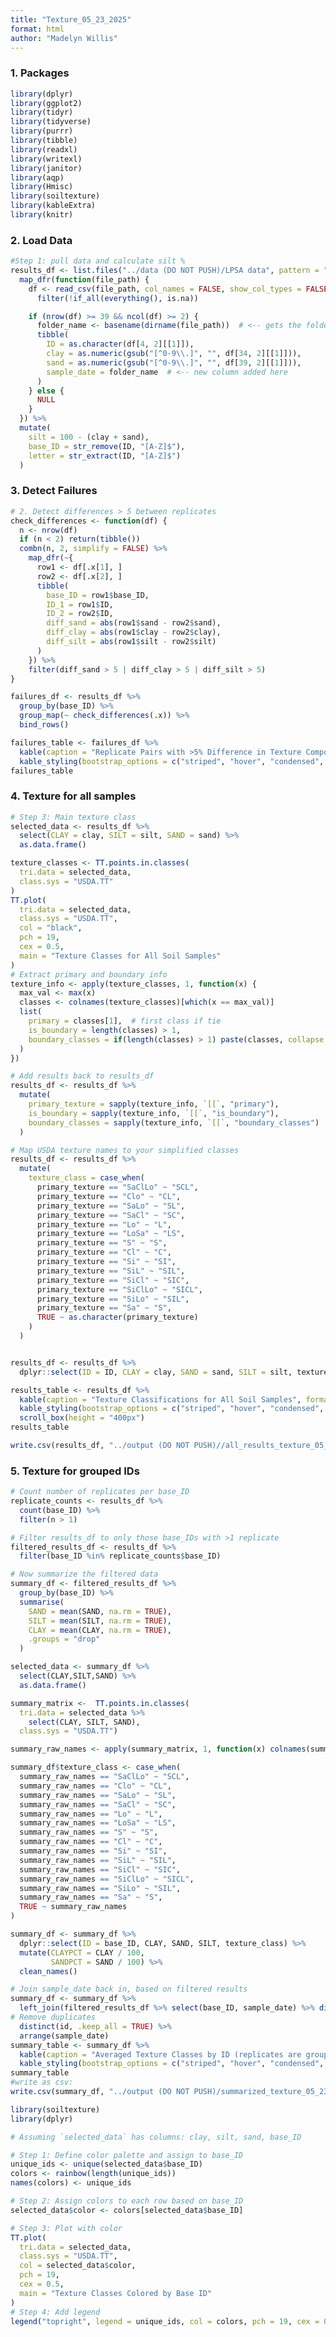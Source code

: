 ```yaml
---
title: "Texture_05_23_2025"
format: html
author: "Madelyn Willis"
---
```


### 1. Packages

```r
library(dplyr)
library(ggplot2)
library(tidyr)
library(tidyverse)
library(purrr)
library(tibble)
library(readxl)
library(writexl)
library(janitor)
library(aqp)
library(Hmisc)
library(soiltexture)
library(kableExtra)
library(knitr)
```

### 2. Load Data

```r

#Step 1: pull data and calculate silt %
results_df <- list.files("../data (DO NOT PUSH)/LPSA data", pattern = "\\.csv$", recursive = TRUE, full.names = TRUE) %>%
  map_dfr(function(file_path) {
    df <- read_csv(file_path, col_names = FALSE, show_col_types = FALSE) %>%
      filter(!if_all(everything(), is.na))

    if (nrow(df) >= 39 && ncol(df) >= 2) {
      folder_name <- basename(dirname(file_path))  # <-- gets the folder (date) name
      tibble(
        ID = as.character(df[4, 2][[1]]),
        clay = as.numeric(gsub("[^0-9\\.]", "", df[34, 2][[1]])),
        sand = as.numeric(gsub("[^0-9\\.]", "", df[39, 2][[1]])),
        sample_date = folder_name  # <-- new column added here
      )
    } else {
      NULL
    }
  }) %>%
  mutate(
    silt = 100 - (clay + sand),
    base_ID = str_remove(ID, "[A-Z]$"),
    letter = str_extract(ID, "[A-Z]$")
  )

```

### 3. Detect Failures

```r
# 2. Detect differences > 5 between replicates
check_differences <- function(df) {
  n <- nrow(df)
  if (n < 2) return(tibble())
  combn(n, 2, simplify = FALSE) %>%
    map_dfr(~{
      row1 <- df[.x[1], ]
      row2 <- df[.x[2], ]
      tibble(
        base_ID = row1$base_ID,
        ID_1 = row1$ID,
        ID_2 = row2$ID,
        diff_sand = abs(row1$sand - row2$sand),
        diff_clay = abs(row1$clay - row2$clay),
        diff_silt = abs(row1$silt - row2$silt)
      )
    }) %>%
    filter(diff_sand > 5 | diff_clay > 5 | diff_silt > 5)
}

failures_df <- results_df %>%
  group_by(base_ID) %>%
  group_map(~ check_differences(.x)) %>%
  bind_rows()

failures_table <- failures_df %>%
  kable(caption = "Replicate Pairs with >5% Difference in Texture Components", format = "html") %>%
  kable_styling(bootstrap_options = c("striped", "hover", "condensed", "responsive"))
failures_table


```

### 4. Texture for all samples

```r
# Step 3: Main texture class
selected_data <- results_df %>% 
  select(CLAY = clay, SILT = silt, SAND = sand) %>%
  as.data.frame()

texture_classes <- TT.points.in.classes(
  tri.data = selected_data,
  class.sys = "USDA.TT"
)
TT.plot(
  tri.data = selected_data,
  class.sys = "USDA.TT",
  col = "black",
  pch = 19,
  cex = 0.5,
  main = "Texture Classes for All Soil Samples"
)
# Extract primary and boundary info
texture_info <- apply(texture_classes, 1, function(x) {
  max_val <- max(x)
  classes <- colnames(texture_classes)[which(x == max_val)]
  list(
    primary = classes[1],  # first class if tie
    is_boundary = length(classes) > 1,
    boundary_classes = if(length(classes) > 1) paste(classes, collapse = " / ") else NA_character_
  )
})

# Add results back to results_df
results_df <- results_df %>%
  mutate(
    primary_texture = sapply(texture_info, `[[`, "primary"),
    is_boundary = sapply(texture_info, `[[`, "is_boundary"),
    boundary_classes = sapply(texture_info, `[[`, "boundary_classes")
  )

# Map USDA texture names to your simplified classes
results_df <- results_df %>%
  mutate(
    texture_class = case_when(
      primary_texture == "SaClLo" ~ "SCL",
      primary_texture == "Clo" ~ "CL",
      primary_texture == "SaLo" ~ "SL",
      primary_texture == "SaCl" ~ "SC",
      primary_texture == "Lo" ~ "L",
      primary_texture == "LoSa" ~ "LS",
      primary_texture == "S" ~ "S",
      primary_texture == "Cl" ~ "C",
      primary_texture == "Si" ~ "SI",
      primary_texture == "SiL" ~ "SIL",
      primary_texture == "SiCl" ~ "SIC",
      primary_texture == "SiClLo" ~ "SICL",
      primary_texture == "SiLo" ~ "SIL",
      primary_texture == "Sa" ~ "S",
      TRUE ~ as.character(primary_texture)
    )
  )


results_df <- results_df %>%
  dplyr::select(ID = ID, CLAY = clay, SAND = sand, SILT = silt, texture_class, is_boundary, boundary_classes, base_ID, sample_date) 

results_table <- results_df %>%
  kable(caption = "Texture Classifications for All Soil Samples", format = "html") %>%
  kable_styling(bootstrap_options = c("striped", "hover", "condensed", "responsive")) %>%
  scroll_box(height = "400px")
results_table

write.csv(results_df, "../output (DO NOT PUSH)//all_results_texture_05_23_2025.csv", row.names = FALSE)  # <-- include per-sample output too

```

### 5. Texture for grouped IDs

```r
# Count number of replicates per base_ID
replicate_counts <- results_df %>%
  count(base_ID) %>%
  filter(n > 1)

# Filter results_df to only those base_IDs with >1 replicate
filtered_results_df <- results_df %>%
  filter(base_ID %in% replicate_counts$base_ID)

# Now summarize the filtered data
summary_df <- filtered_results_df %>%
  group_by(base_ID) %>%
  summarise(
    SAND = mean(SAND, na.rm = TRUE),
    SILT = mean(SILT, na.rm = TRUE),
    CLAY = mean(CLAY, na.rm = TRUE),
    .groups = "drop"
  )

selected_data <- summary_df %>% 
  select(CLAY,SILT,SAND) %>%
  as.data.frame()

summary_matrix <-  TT.points.in.classes(
  tri.data = selected_data %>% 
    select(CLAY, SILT, SAND),
  class.sys = "USDA.TT")

summary_raw_names <- apply(summary_matrix, 1, function(x) colnames(summary_matrix)[which(x == 1)][1])

summary_df$texture_class <- case_when(
  summary_raw_names == "SaClLo" ~ "SCL",
  summary_raw_names == "Clo" ~ "CL",
  summary_raw_names == "SaLo" ~ "SL",
  summary_raw_names == "SaCl" ~ "SC",
  summary_raw_names == "Lo" ~ "L",
  summary_raw_names == "LoSa" ~ "LS",
  summary_raw_names == "S" ~ "S",
  summary_raw_names == "Cl" ~ "C",
  summary_raw_names == "Si" ~ "SI",
  summary_raw_names == "SiL" ~ "SIL",
  summary_raw_names == "SiCl" ~ "SIC",
  summary_raw_names == "SiClLo" ~ "SICL",
  summary_raw_names == "SiLo" ~ "SIL",
  summary_raw_names == "Sa" ~ "S",
  TRUE ~ summary_raw_names
)

summary_df <- summary_df %>%
  dplyr::select(ID = base_ID, CLAY, SAND, SILT, texture_class) %>%
  mutate(CLAYPCT = CLAY / 100,
         SANDPCT = SAND / 100) %>%
  clean_names()

# Join sample_date back in, based on filtered results
summary_df <- summary_df %>%
  left_join(filtered_results_df %>% select(base_ID, sample_date) %>% distinct(), by = c("id" = "base_ID")) %>%
# Remove duplicates
  distinct(id, .keep_all = TRUE) %>%
  arrange(sample_date)
summary_table <- summary_df %>%
  kable(caption = "Averaged Texture Classes by ID (replicates are grouped)", format = "html") %>%
  kable_styling(bootstrap_options = c("striped", "hover", "condensed", "responsive"))
summary_table
#write as csv:
write.csv(summary_df, "../output (DO NOT PUSH)/summarized_texture_05_23_2025.csv", row.names = FALSE)
```


```r
library(soiltexture)
library(dplyr)

# Assuming `selected_data` has columns: clay, silt, sand, base_ID

# Step 1: Define color palette and assign to base_ID
unique_ids <- unique(selected_data$base_ID)
colors <- rainbow(length(unique_ids))
names(colors) <- unique_ids

# Step 2: Assign colors to each row based on base_ID
selected_data$color <- colors[selected_data$base_ID]

# Step 3: Plot with color
TT.plot(
  tri.data = selected_data,
  class.sys = "USDA.TT",
  col = selected_data$color,
  pch = 19,
  cex = 0.5,
  main = "Texture Classes Colored by Base ID"
)
# Step 4: Add legend
legend("topright", legend = unique_ids, col = colors, pch = 19, cex = 0.6)

```

